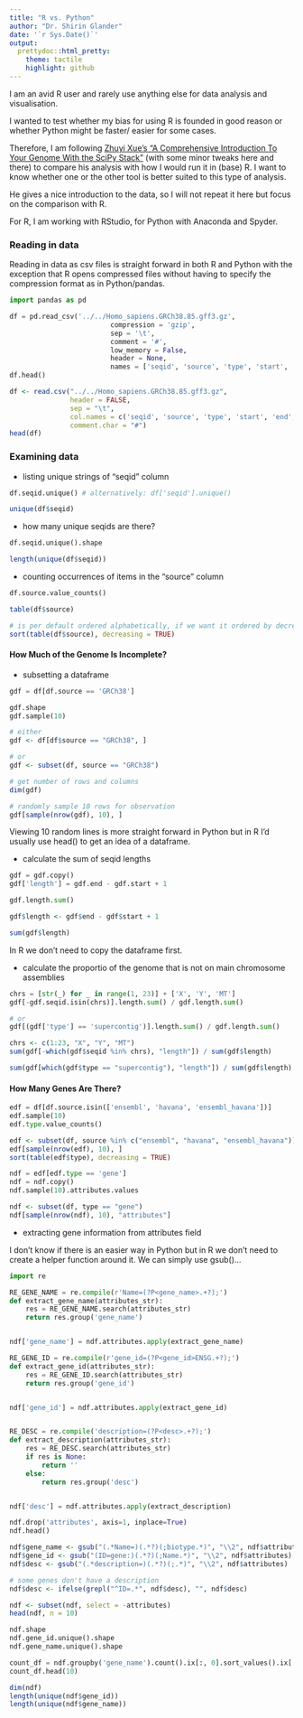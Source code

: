 ```yaml
---
title: "R vs. Python"
author: "Dr. Shirin Glander"
date: '`r Sys.Date()`'
output:
  prettydoc::html_pretty:
    theme: tactile
    highlight: github
---
```


I am an avid R user and rarely use anything else for data analysis and visualisation.

I wanted to test whether my bias for using R is founded in good reason or whether Python might be faster/ easier for some cases.

Therefore, I am following [Zhuyi Xue's "A Comprehensive Introduction To Your Genome With the SciPy Stack"](https://www.toptal.com/python/comprehensive-introduction-your-genome-scipy) (with some minor tweaks here and there) to compare his analysis with how I would run it in (base) R. I want to know whether one or the other tool is better suited to this type of analysis.

He gives a nice introduction to the data, so I will not repeat it here but focus on the comparison with R.

For R, I am working with RStudio, for Python with Anaconda and Spyder.

### Reading in data

Reading in data as csv files is straight forward in both R and Python with the exception that R opens compressed files without having to specify the compression format as in Python/pandas.

```python
import pandas as pd

df = pd.read_csv('../../Homo_sapiens.GRCh38.85.gff3.gz', 
                         compression = 'gzip',
                         sep = '\t', 
                         comment = '#', 
                         low_memory = False,
                         header = None, 
                         names = ['seqid', 'source', 'type', 'start', 'end', 'score', 'strand', 'phase', 'attributes'])
df.head()
```

```r
df <- read.csv("../../Homo_sapiens.GRCh38.85.gff3.gz", 
               header = FALSE, 
               sep = "\t", 
               col.names = c('seqid', 'source', 'type', 'start', 'end', 'score', 'strand', 'phase', 'attributes'), 
               comment.char = "#")
head(df)
```

### Examining data

- listing unique strings of "seqid" column

```python
df.seqid.unique() # alternatively: df['seqid'].unique()
```

```r
unique(df$seqid)
```

- how many unique seqids are there?

```python
df.seqid.unique().shape
```

```r
length(unique(df$seqid))
```

- counting occurrences of items in the "source" column

```python
df.source.value_counts()
```

```r
table(df$source)

# is per default ordered alphabetically, if we want it ordered by decreasing counts, like with Python:
sort(table(df$source), decreasing = TRUE)
```

#### How Much of the Genome Is Incomplete?

- subsetting a dataframe

```python
gdf = df[df.source == 'GRCh38']

gdf.shape
gdf.sample(10)
```

```r
# either
gdf <- df[df$source == "GRCh38", ]

# or
gdf <- subset(df, source == "GRCh38")

# get number of rows and columns
dim(gdf)

# randomly sample 10 rows for observation
gdf[sample(nrow(gdf), 10), ]
```

Viewing 10 random lines is more straight forward in Python but in R I'd usually use head() to get an idea of a dataframe.

- calculate the sum of seqid lengths

```python
gdf = gdf.copy()
gdf['length'] = gdf.end - gdf.start + 1

gdf.length.sum()
```

```r
gdf$length <- gdf$end - gdf$start + 1

sum(gdf$length)
```

In R we don't need to copy the dataframe first.

- calculate the proportio of the genome that is not on main chromosome assemblies

```python
chrs = [str(_) for _ in range(1, 23)] + ['X', 'Y', 'MT']
gdf[-gdf.seqid.isin(chrs)].length.sum() / gdf.length.sum()

# or
gdf[(gdf['type'] == 'supercontig')].length.sum() / gdf.length.sum()
```

```r
chrs <- c(1:23, "X", "Y", "MT")
sum(gdf[-which(gdf$seqid %in% chrs), "length"]) / sum(gdf$length)

sum(gdf[which(gdf$type == "supercontig"), "length"]) / sum(gdf$length)
```

#### How Many Genes Are There?

```python
edf = df[df.source.isin(['ensembl', 'havana', 'ensembl_havana'])]
edf.sample(10)
edf.type.value_counts()
```

```r
edf <- subset(df, source %in% c("ensembl", "havana", "ensembl_havana"))
edf[sample(nrow(edf), 10), ]
sort(table(edf$type), decreasing = TRUE)
```

```python
ndf = edf[edf.type == 'gene']
ndf = ndf.copy()
ndf.sample(10).attributes.values
```

```r
ndf <- subset(df, type == "gene")
ndf[sample(nrow(ndf), 10), "attributes"]
```

- extracting gene information from attributes field

I don't know if there is an easier way in Python but in R we don't need to create a helper function around it. We can simply use gsub()...

```python
import re

RE_GENE_NAME = re.compile(r'Name=(?P<gene_name>.+?);')
def extract_gene_name(attributes_str):
    res = RE_GENE_NAME.search(attributes_str)
    return res.group('gene_name')


ndf['gene_name'] = ndf.attributes.apply(extract_gene_name)

RE_GENE_ID = re.compile(r'gene_id=(?P<gene_id>ENSG.+?);')
def extract_gene_id(attributes_str):
    res = RE_GENE_ID.search(attributes_str)
    return res.group('gene_id')


ndf['gene_id'] = ndf.attributes.apply(extract_gene_id)


RE_DESC = re.compile('description=(?P<desc>.+?);')
def extract_description(attributes_str):
    res = RE_DESC.search(attributes_str)
    if res is None:
        return ''
    else:
        return res.group('desc')


ndf['desc'] = ndf.attributes.apply(extract_description)

ndf.drop('attributes', axis=1, inplace=True)
ndf.head()
```

```r
ndf$gene_name <- gsub("(.*Name=)(.*?)(;biotype.*)", "\\2", ndf$attributes)
ndf$gene_id <- gsub("(ID=gene:)(.*?)(;Name.*)", "\\2", ndf$attributes)
ndf$desc <- gsub("(.*description=)(.*?)(;.*)", "\\2", ndf$attributes)

# some genes don't have a description
ndf$desc <- ifelse(grepl("^ID=.*", ndf$desc), "", ndf$desc)

ndf <- subset(ndf, select = -attributes)
head(ndf, n = 10)
```

```python
ndf.shape
ndf.gene_id.unique().shape
ndf.gene_name.unique().shape

count_df = ndf.groupby('gene_name').count().ix[:, 0].sort_values().ix[::-1]
count_df.head(10)
```

```r
dim(ndf)
length(unique(ndf$gene_id))
length(unique(ndf$gene_name))
```

